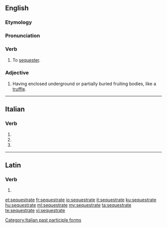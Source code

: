 ==English==

===Etymology===
{{rfe|lang=en}}

===Pronunciation===
{{rfp|lang=en}}

===Verb===
{{en-verb|sequestrat}}

# To [[sequester]].

===Adjective===
{{en-adj|-}}

# {{label|en|mycology}} Having enclosed underground or partially buried fruiting bodies, like a [[truffle]].

----

==Italian==

===Verb===
{{head|it|verb form}}

# {{inflection of|sequestrare||2|p|pres|indc|lang=it}}
# {{inflection of|sequestrare||2|p|impr|lang=it}}
# {{feminine plural of|sequestrato|lang=it}}

[[Category:Italian past participle forms]]

----

==Latin==

===Verb===
{{la-verb-form|sequestrāte}}

# {{inflection of|sequestrō||2|p|pres|actv|impr|lang=la}}

[[et:sequestrate]]
[[fr:sequestrate]]
[[io:sequestrate]]
[[it:sequestrate]]
[[ku:sequestrate]]
[[hu:sequestrate]]
[[ml:sequestrate]]
[[my:sequestrate]]
[[ta:sequestrate]]
[[te:sequestrate]]
[[vi:sequestrate]]